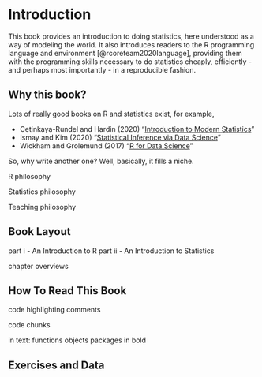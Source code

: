 # Introduction {#intro}

This book provides an introduction to doing statistics, here understood as a way of modeling the world. It also introduces readers to the R programming language and environment [@rcoreteam2020language], providing them with the programming skills necessary to do statistics cheaply, efficiently - and perhaps most importantly - in a reproducible fashion.

## Why this book?

Lots of really good books on R and statistics exist, for example, 

- Cetinkaya-Rundel and Hardin (2020) "[Introduction to Modern Statistics](https://openintro-ims.netlify.app/)"
- Ismay and Kim (2020) "[Statistical Inference via Data Science](https://moderndive.com/index.html)"
- Wickham and Grolemund (2017) "[R for Data Science](https://r4ds.had.co.nz/index.html)"

So, why write another one? Well, basically, it fills a niche. 

R philosophy

Statistics philosophy

Teaching philosophy


## Book Layout

part i - An Introduction to R
part ii - An Introduction to Statistics

chapter overviews

## How To Read This Book

code highlighting
comments

code chunks

in text:
functions
objects
packages in bold


## Exercises and Data

